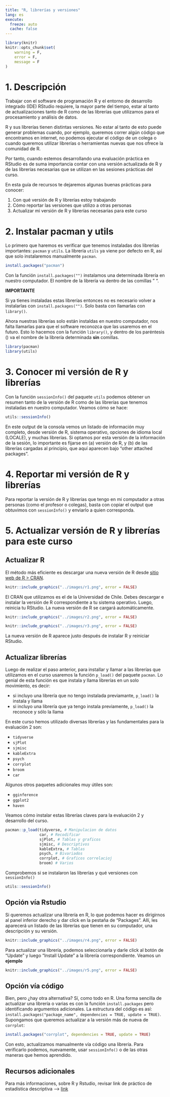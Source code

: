 ```yaml
---
title: "R, librerías y versiones"
lang: es
execute:
  freeze: auto
  cache: false
---
```


```r
library(knitr)
knitr::opts_chunk$set(
    warning = F,
    error = F,
    message = F
)
```

# 1. Descripción

Trabajar con el software de programación R y el entorno de desarrollo integrado (IDE) RStudio requiere, la mayor parte del tiempo, estar al tanto de actualizaciones tanto de R como de las librerías que utilizamos para el procesamiento y análisis de datos. 

R y sus librerías tienen distintas versiones. No estar al tanto de esto puede generar problemas cuando, por ejemplo, queremos correr algún código que encontramos en internet, no podemos ejecutar el código de un colega o cuando queremos utilizar librerías o herramientas nuevas que nos ofrece la comunidad de R. 

Por tanto, cuando estemos desarrollando una evaluación práctica en RStudio es de suma importancia contar con una versión actualizada de R y de las librerías necesarias que se utilizan en las sesiones prácticas del curso.

En esta guía de recursos te dejaremos algunas buenas prácticas para conocer:

1. Con qué versión de R y librerías estoy trabajando
2. Cómo reportar las versiones que utilizo a otras personas
3. Actualizar mi versión de R y librerías necesarias para este curso


# 2. Instalar pacman y utils

Lo primero que haremos es verificar que tenemos instaladas dos librerías importantes: `pacman` y `utils`. La librería `utils` ya viene por defecto en R, así que solo instalaremos manualmente `pacman`.

```r
install.packages("pacman")
```

Con la función `install.packages("")` instalamos una determinada librería en nuestro computador. El nombre de la librería va dentro de las comillas " ".


::: callout-note

**IMPORTANTE**

Si ya tienes instaladas estas librerías entonces no es necesario volver a instalarlas con `install.packages("")`. Solo basta con llamarlas con `library()`.

:::

Ahora nuestras librerías solo están instaldas en nuestro computador, nos falta llamarlas para que el software reconozca que las usaremos en el futuro. Esto lo hacemos con la función `library()`, y dentro de los paréntesis () va el nombre de la librería determinada **sin** comillas.

```r
library(pacman)
library(utils)
```


# 3. Conocer mi versión de R y librerías

Con la función `sessionInfo()` del paquete `utils` podemos obtener un resumen tanto de la versión de R como de las librerías que tenemos instaladas en nuestro computador. Veamos cómo se hace:

```r
utils::sessionInfo()
```

En este output de la consola vemos un listado de información muy completo, desde versión de R, sistema operativo, opciones de idioma local (LOCALE), y muchas librerías. Si optamos por esta versión de la información de la sesión, lo importante es fijarse en (a) versión de R, y (b) de las librerías cargadas al principio, que aquí aparecen bajo “other attached packages”.

# 4. Reportar mi versión de R y librerías

Para reportar la versión de R y librerías que tengo en mi computador a otras personas (como el profesor o colegas), basta con copiar el output que obtuvimos con `sessionInfo()` y enviarlo a quien corresponda.

# 5. Actualizar versión de R y librerías para este curso

## Actualizar R

El método más eficiente es descargar una nueva versión de R desde [sitio web de R > CRAN](https://www.r-project.org/). 


```r
knitr::include_graphics("../images/r1.png", error = FALSE)
```

El CRAN que utilizamos es el de la Universidad de Chile. Debes descargar e instalar la versión de R correspondiente a tu sistema operativo. Luego, reinicia tu RStudio. La nueva versión de R se cargará automáticamente.


```r
knitr::include_graphics("../images/r2.png", error = FALSE)
```

```r
knitr::include_graphics("../images/r3.png", error = FALSE)
```
La nueva versión de R aparece justo después de instalar R y reiniciar RStudio.


## Actualizar librerías

Luego de realizar el paso anterior, para installar y llamar a las librerías que utilizamos en el curso usaremos la función `p_load()` del paquete `pacman`. Lo genial de esta función es que instala y llama librerías en un solo movimiento, es decir: 

- si incluyo una librería que no tengo instalada previamante, `p_load()` la instala y llama
- si incluyo una librería que ya tengo instala previamente, `p_load()` la reconoce y sólo la llama

En este curso hemos utilizado diversas librerías y las fundamentales para la evaluación 2 son:

- `tidyverse`
- `sjPlot`
- `sjmisc`
- `kableExtra`
- `psych`
- `corrplot`
- `broom`
- `car`
  
Algunos otros paquetes adicionales muy útiles son:

- `gginference`
- `ggplot2`
- `haven`

Veamos cómo instalar estas librerías claves para la evaluación 2 y desarrollo del curso.

```r

pacman::p_load(tidyverse, # Manipulacion de datos
               car, # Recodificar
               sjPlot, # Tablas y graficos
               sjmisc, # Descriptivos
               kableExtra, # Tablas
               psych, # Bivariados
               corrplot, # Graficos correlacioj
               broom) # Varios
```

Comprobemos si se instalaron las librerías y qué versiones con `sessionInfo()`

```r
utils::sessionInfo()
```

## Opción vía Rstudio

Si queremos actualizar una librería en R, lo que podemos hacer es dirigirnos al panel inferior derecho y dar click en la pestaña de "Packages". Allí, les aparecerá un listado de las librerías que tienen en su computador, una descripción y su versión. 


```r
knitr::include_graphics("../images/r4.png", error = FALSE)
```

Para actualizar una librería, podemos seleccionarla y darle click al botón de "Update" y luego "Install Update" a la librería correspondiente. Veamos un **ejemplo**

```r
knitr::include_graphics("../images/r5.png", error = FALSE)
```

## Opción vía código

Bien, pero ¿hay otra alternativa? Sí, como todo en R. Una forma sencilla de actualizar una librería o varias es con la función `install.packages` pero identificando argumentos adicionales. La estructura del código es así: `install.packages("package_name", dependencies = TRUE, update = TRUE)`. Supongamos que queremos actualizar a la versión más de nueva de `corrplot`: 


```r
install.packages("corrplot", dependencies = TRUE, update = TRUE)
```


Con esto, actualizamos manualmente vía código una librería. Para verificarlo podemos, nuevamente, usar `sessionInfo()` o de las otras maneras que hemos aprendido.

## Recursos adicionales


Para más informaciones, sobre R y Rstudio, revisar link de práctico de estadística descriptiva -->  [link](https://descriptiva-facso.netlify.app/assignment/01-practico)
